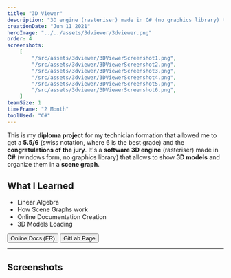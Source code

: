 ```yaml
---
title: "3D Viewer"
description: "3D engine (rasteriser) made in C# (no graphics library) that allows to show models and organize them in a scene graph."
creationDate: "Jun 11 2021"
heroImage: "../../assets/3dviewer/3dviewer.png"
order: 4
screenshots:
    [
        "/src/assets/3dviewer/3DViewerScreenshot1.png",
        "/src/assets/3dviewer/3DViewerScreenshot2.png",
        "/src/assets/3dviewer/3DViewerScreenshot3.png",
        "/src/assets/3dviewer/3DViewerScreenshot4.png",
        "/src/assets/3dviewer/3DViewerScreenshot5.png",
        "/src/assets/3dviewer/3DViewerScreenshot6.png",
    ]
teamSize: 1
timeFrame: "2 Month"
toolUsed: "C#"
---
```



This is my **diploma project** for my technician formation that allowed me to get a **5.5/6** (swiss notation, where 6 is the best grade) and the **congratulations of the jury**.
It's a **software 3D engine** (rasteriser) made in **C#** (windows form, no graphics library) that allows to show **3D models** and organize them in a **scene graph**.

## What I Learned

- Linear Algebra
- How Scene Graphs work
- Online Documentation Creation
- 3D Models Loading

<div class="flex">
	<Button href="https://3dviewer.readthedocs.io/fr/latest/">
		Online Docs (FR)
	</Button>
	<Button href="https://gitlab.com/Stowy/3dviewer">GitLab Page</Button>
</div>

---

## Screenshots


<ScreenshotList screenshots={frontmatter.screenshots} imageClasses="w-full" />
